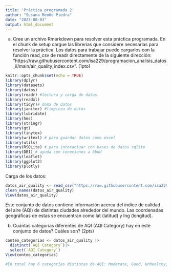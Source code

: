 ```yaml
---
title: 'Práctica programada 2'
author: "Susana Meoño Piedra"
date: "2023-08-03"
output: html_document
---
```


a. Cree un archivo Rmarkdown para resolver esta práctica programada. En el chunk de setup cargue las librerías que considere necesarias para resolver la práctica. Los datos para trabajar puede cargarlos con la función read_csv de readr directamente de la siguiente dirección: “https://raw.githubusercontent.com/isa229/programacion_analisis_datos_ii/main/air_quality_index.csv”. (1pto)

```r
knitr::opts_chunk$set(echo = TRUE)
library(dplyr)
library(datasets)
library(datos)
library(readr) #lectura y carga de datos
library(readxl)
library(tidyr)# doma de datos
library(janitor) #limpieza de datos
library(lubridate)
library(hms)
library(stringr)
library(gt)
library(tinytex)
library(writexl) # para guardar datos como excel
library(utils)
library(RSQLite) # para interactuar con bases de datos sqlite
library(DBI) # ayuda con conexiones a bbdd
library(leaflet)
library(ggplot2)
library(plotly)
```

Carga de los datos:

```r
datos_air_quality <- read_csv("https://raw.githubusercontent.com/isa229/programacion_analisis_datos_ii/main/air_quality_index.csv") 
clean_names(datos_air_quality)
View(datos_air_quality)
```

Este conjunto de datos contiene información acerca del índice de calidad del aire (AQI) de distintas ciudades alrededor del mundo. Las coordenadas geográficas de estas se encuentran como lat (latitud) y lng (longitud).


b. Cuántas categorías diferentes de AQI (AQI Category) hay en este conjunto de datos? Cuáles son? (2pts)

```r
conteo_categorias <- datos_air_quality |>
  distinct(`AQI Category`)|>
  select(`AQI Category`)
View(conteo_categorias)

#En total hay 6 categorías distintas de AQI: Moderate, Good, Unhealthy, Very Unhealthy, Unhealthy for Sensitive Groups y Hazardous.
```


